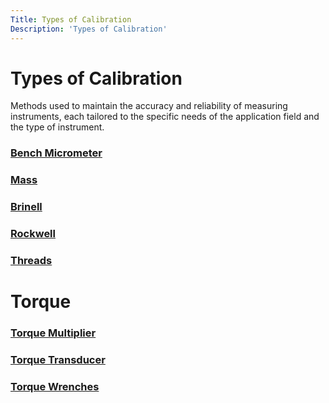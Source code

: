 ```yaml
---
Title: Types of Calibration
Description: 'Types of Calibration'
---
```

# Types of Calibration
Methods used to maintain the accuracy and reliability of measuring instruments, each tailored to the specific needs of the application field and the type of instrument.

### <a href="Bench Micrometer.mdx">Bench Micrometer</a> 
### <a href="Mass.mdx">Mass</a> 
### <a href="Brinell.mdx">Brinell</a> 
### <a href="Rockwell.mdx">Rockwell</a> 
### <a href="Threads.mdx">Threads</a> 
# Torque
### <a href="Torque Multiplier.mdx">Torque Multiplier</a> 
### <a href="Torque Transducer.mdx">Torque Transducer</a> 
### <a href="Torque Wrenches.mdx">Torque Wrenches</a> 




